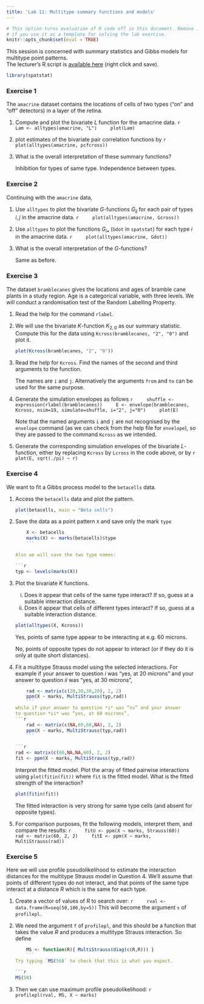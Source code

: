 ```yaml
---
title: 'Lab 11: Multitype summary functions and models'
---
```


```r
# This option turns evaluation of R code off in this document. Remove it
# if you use it as a template for solving the lab exercise.
knitr::opts_chunk$set(eval = TRUE)
```

This session is concerned with summary statistics and Gibbs models for multitype point patterns.  
The lecturer's R script is [available here](https://raw.githubusercontent.com/spatstat/SSAI2017/master/Scripts/script11.R) (right click and save).

```r
library(spatstat)
```

### Exercise 1

The `amacrine` dataset contains the locations of cells of
two types (“on” and “off” detectors) in a layer of the retina.

1.  Compute and plot the bivariate $L$ function for the amacrine data.
    ```r
    Lam <- alltypes(amacrine, "L")
    plot(Lam)
    ```

2.  plot estimates of the bivariate pair correlation functions by
    ```r
    plot(alltypes(amacrine, pcfcross))
    ```

3.  What is the overall interpretation of these summary functions?

    Inhibition for types of same type. Independence between types.

### Exercise 2

Continuing with the `amacrine` data,

1.  Use `alltypes` to plot the bivariate $G$-functions
    $G_{ij}$ for each pair of types $i,j$ in the amacrine data.
    ```r
    plot(alltypes(amacrine, Gcross))
    ```

2.  Use `alltypes` to plot the functions $G_{i\bullet}$ (`Gdot` in `spatstat`)
    for each type $i$ in the amacrine data.
    ```r
    plot(alltypes(amacrine, Gdot))
    ```

3.  What is the overall interpretation of the $G$-functions?

    Same as before.

### Exercise 3

The dataset `bramblecanes` gives the locations and ages
of bramble cane plants in a study region. Age is a categorical
variable, with three levels. We will conduct a randomisation test of
the Random Labelling Property.

1.  Read the help for the command `rlabel`.

2.  We will use the bivariate $K$-function $K_{2,0}$ as our summary
    statistic. Compute this for the data using
    `Kcross(bramblecanes, "2", "0")` and plot it.
    
    ```r
    plot(Kcross(bramblecanes, "2", "0"))
    ```

3.  Read the help for `Kcross`. Find the names of the
    second and third arguments to the function.
    
    The names are `i` and `j`. Alternatively the arguments `from` and `to` can
    be used for the same purpose.

4.  Generate the simulation envelopes as follows
    ```r
    shuffle <- expression(rlabel(bramblecanes))
    E <- envelope(bramblecanes, Kcross, nsim=19, simulate=shuffle, i="2", j="0")
    plot(E)
    ```

    Note that the named arguments `i` and `j`
    are not recognised by the `envelope` command (as we
    can check from the help file for `envelope`), so they
    are passed to the command `Kcross` as we intended.

5.  Generate the corresponding simulation envelopes of the bivariate
    $L$-function, either by replacing `Kcross` by
    `Lcross` in the code above, or by
    ```r
    plot(E, sqrt(./pi) ~ r)
    ```


### Exercise 4

We want to fit a Gibbs process model to the `betacells` data.

1.  Access the `betacells` data and plot the pattern.

    ```r
    plot(betacells, main = "Beta cells")
    ```


2.  Save the data as a point pattern `X` and save only the mark `type`
    ```r
    X <- betacells
    marks(X) <- marks(betacells)$type
    ```
    
    Also we will save the two type names:

    ```r
    typ <- levels(marks(X))
    ```

3.  Plot the bivariate $K$ functions.

    i.  Does it appear that cells of the same type interact? If
        so, guess at a suitable interaction distance.
    ii.  Does it appear that cells of different types interact?
        If so, guess at a suitable interaction distance.

    ```r
    plot(alltypes(X, Kcross))
    ```
    
    Yes, points of same type appear to be interacting at e.g. 60 microns.
    
    No, points of opposite types do not appear to interact (or if they do it is only
    at quite short distances).

4.  Fit a multitype Strauss model using the selected interactions.
    For example if your answer to question *i* was “yes, at 20
    microns” and your answer to question *ii* was “yes, at 30
    microns”,
    ```r
    rad <- matrix(c(20,30,30,20), 2, 2)
    ppm(X ~ marks, MultiStrauss(typ,rad))
    ```             
    while if your answer to question *i* was “no” and your answer
    to question *ii* was “yes, at 60 microns”,
    ```r
    rad <- matrix(c(NA,60,60,NA), 2, 2)
    ppm(X ~ marks, MultiStrauss(typ,rad))
    ```             

    ```r
    rad <- matrix(c(60,NA,NA,60), 2, 2)
    fit <- ppm(X ~ marks, MultiStrauss(typ,rad))
    ```

    Interpret the fitted model. Plot the array of fitted pairwise
    interactions using `plot(fitin(fit))` where
    `fit` is the fitted model. What is the fitted
    strength of the interaction?
    
    
    ```r
    plot(fitin(fit))
    ```
    
    The fitted interaction is very strong for same type cells (and absent for opposite
    types).

5.  For comparison purposes, fit the following models, interpret
    them, and compare the results:
    ```r
    fitU <- ppm(X ~ marks, Strauss(60))
    rad <- matrix(60, 2, 2)
    fitE <- ppm(X ~ marks, MultiStrauss(rad))
    ```


### Exercise 5

Here we will use profile pseudolikelihood to estimate the
interaction distances for the multitype Strauss model in
Question 4. We’ll assume that points of different types do
not interact, and that points of the same type interact at a
distance $R$ which is the same for each type.

1.  Create a vector of values of $R$ to search over:
    ```r
    rval <- data.frame(R=seq(50,100,by=5))
    ```
    This will become the argument `s` of `profilepl`.

2.  We need the argument `f` of `profilepl`, and this should be a
    function that takes the value $R$ and produces a multitype
    Strauss interaction. So define
    ```r
    MS <- function(R){ MultiStrauss(diag(c(R,R))) }
    ```
    Try typing `MS(50)` to check that this is what you expect.

    ```r
    MS(50)
    ```

3.  Then we can use maximum profile pseudolikelihood:
    ```r
    profilepl(rval, MS, X ~ marks)
    ```
